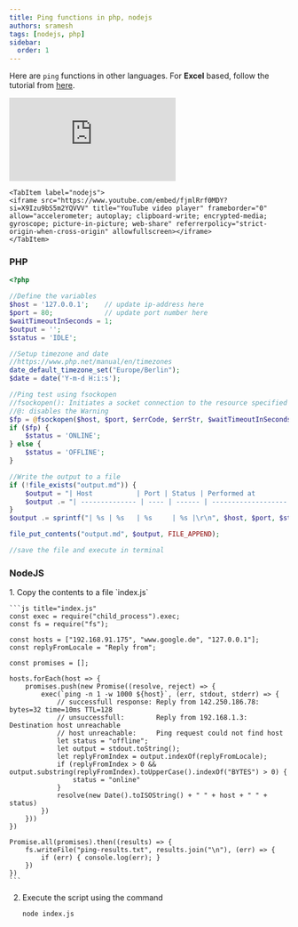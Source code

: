```yaml
---
title: Ping functions in php, nodejs
authors: sramesh
tags: [nodejs, php]
sidebar:
  order: 1
---
```


Here are `ping` functions in other languages. For **Excel** based, follow the tutorial from [here](/youtube/tutorial/building-a-ping-tester-tool-in-excel/01-basics/). 

<Tabs>
    <TabItem label="php">
    <iframe src="https://www.youtube.com/embed/uNDqz73Wyug?si=1cNif57_e9NsoBI4" title="YouTube video player" frameborder="0" allow="accelerometer; autoplay; clipboard-write; encrypted-media; gyroscope; picture-in-picture; web-share" referrerpolicy="strict-origin-when-cross-origin" allowfullscreen></iframe>
    </TabItem>

    <TabItem label="nodejs">
    <iframe src="https://www.youtube.com/embed/fjmlRrf0MDY?si=X9Izu9bS5m2YQVVV" title="YouTube video player" frameborder="0" allow="accelerometer; autoplay; clipboard-write; encrypted-media; gyroscope; picture-in-picture; web-share" referrerpolicy="strict-origin-when-cross-origin" allowfullscreen></iframe>
    </TabItem>
</Tabs>

### PHP

```php
<?php

//Define the variables
$host = '127.0.0.1';    // update ip-address here
$port = 80;             // update port number here
$waitTimeoutInSeconds = 1;
$output = '';
$status = 'IDLE';

//Setup timezone and date
//https://www.php.net/manual/en/timezones
date_default_timezone_set("Europe/Berlin");
$date = date('Y-m-d H:i:s');

//Ping test using fsockopen
//fsockopen(): Initiates a socket connection to the resource specified by hostname.
//@: disables the Warning
$fp = @fsockopen($host, $port, $errCode, $errStr, $waitTimeoutInSeconds);
if ($fp) {
    $status = 'ONLINE';
} else {
    $status = 'OFFLINE';
}

//Write the output to a file
if (!file_exists("output.md")) {
    $output = "| Host           | Port | Status | Performed at        |\r\n";
    $output .= "| -------------- | ---- | ------ | ------------------- |\r\n";
}
$output .= sprintf("| %s | %s   | %s     | %s |\r\n", $host, $port, $status, $date   );

file_put_contents("output.md", $output, FILE_APPEND);

//save the file and execute in terminal
```


### NodeJS

<Steps>
1. Copy the contents to a file `index.js`

    ```js title="index.js"
    const exec = require("child_process").exec;
    const fs = require("fs");

    const hosts = ["192.168.91.175", "www.google.de", "127.0.0.1"];
    const replyFromLocale = "Reply from";

    const promises = [];

    hosts.forEach(host => {
        promises.push(new Promise((resolve, reject) => {
            exec(`ping -n 1 -w 1000 ${host}`, (err, stdout, stderr) => {
                // successfull response: Reply from 142.250.186.78: bytes=32 time=10ms TTL=128
                // unsuccessfull:        Reply from 192.168.1.3: Destination host unreachable
                // host unreachable:     Ping request could not find host
                let status = "offline";
                let output = stdout.toString();
                let replyFromIndex = output.indexOf(replyFromLocale);
                if (replyFromIndex > 0 && output.substring(replyFromIndex).toUpperCase().indexOf("BYTES") > 0) {
                    status = "online"
                }
                resolve(new Date().toISOString() + " " + host + " " + status)
            })
        }))
    })

    Promise.all(promises).then((results) => {
        fs.writeFile("ping-results.txt", results.join("\n"), (err) => {
            if (err) { console.log(err); }
        })
    })
    ```

2. Execute the script using the command 
    ```sh frame="none"
    node index.js
    ```
</Steps>
